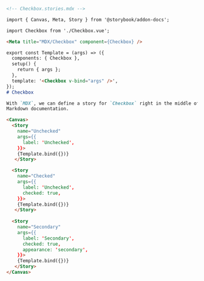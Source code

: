 ```md
<!-- Checkbox.stories.mdx -->

import { Canvas, Meta, Story } from '@storybook/addon-docs';

import Checkbox from './Checkbox.vue';

<Meta title="MDX/Checkbox" component={Checkbox} />

export const Template = (args) => ({
  components: { Checkbox },
  setup() {
    return { args };
  },
  template: '<Checkbox v-bind="args" />',
});
# Checkbox

With `MDX`, we can define a story for `Checkbox` right in the middle of our
Markdown documentation.

<Canvas>
  <Story 
    name="Unchecked"
    args={{ 
      label: 'Unchecked',
    }}>
    {Template.bind({})}
   </Story>

  <Story 
    name="Checked"
    args={{ 
      label: 'Unchecked', 
      checked: true,
    }}>
    {Template.bind({})}
   </Story>
  
  <Story 
    name="Secondary"
    args={{
      label: 'Secondary', 
      checked: true, 
      appearance: 'secondary',
    }}>
    {Template.bind({})}
   </Story>
</Canvas>
```